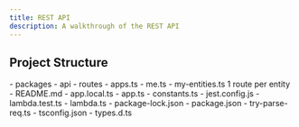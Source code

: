 ```yaml
---
title: REST API
description: A walkthrough of the REST API
---
```



## Project Structure

<FileTree>
- packages
  - api
    - routes
      - apps.ts
      - me.ts
      - my-entities.ts 1 route per entity
    - README.md
    - app.local.ts
    - app.ts
    - constants.ts
    - jest.config.js
    - lambda.test.ts
    - lambda.ts
    - package-lock.json
    - package.json
    - try-parse-req.ts
    - tsconfig.json
    - types.d.ts
</FileTree>
